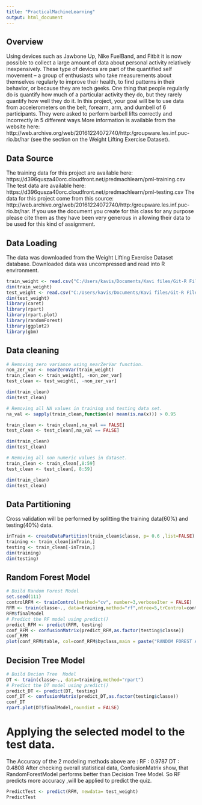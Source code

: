 ```yaml
---
title: "PracticalMachineLearning"
output: html_document
---
```

## Overview
Using devices such as Jawbone Up, Nike FuelBand, and Fitbit it is now possible to collect a large amount of data about personal activity relatively inexpensively. These type of devices are part of the quantified self movement – a group of enthusiasts who take measurements about themselves regularly to improve their health, to find patterns in their behavior, or because they are tech geeks. One thing that people regularly do is quantify how much of a particular activity they do, but they rarely quantify how well they do it. In this project, your goal will be to use data from accelerometers on the belt, forearm, arm, and dumbell of 6 participants. They were asked to perform barbell lifts correctly and incorrectly in 5 different ways.More information is available from the website here: http://web.archive.org/web/20161224072740/http:/groupware.les.inf.puc-rio.br/har (see the section on the Weight Lifting Exercise Dataset).

## Data Source
The training data for this project are available here:
https://d396qusza40orc.cloudfront.net/predmachlearn/pml-training.csv
The test data are available here:
https://d396qusza40orc.cloudfront.net/predmachlearn/pml-testing.csv
The data for this project come from this source: http://web.archive.org/web/20161224072740/http:/groupware.les.inf.puc-rio.br/har. If you use the document you create for this class for any purpose please cite them as they have been very generous in allowing their data to be used for this kind of assignment.

## Data Loading

The data was downloaded from the Weight Lifting Exercise Dataset database.
Downloaded data was uncompressed and read into R environment.

```r
train_weight <- read.csv("C:/Users/kavis/Documents/Kavi files/Git-R Files/datasciencecoursera/PracticalMachineLearning/pml-training.csv",sep = ",",header=TRUE,stringsAsFactors = F,na.strings = c("","NA","#DIV/0!"))
dim(train_weight)
test_weight <- read.csv("C:/Users/kavis/Documents/Kavi files/Git-R Files/datasciencecoursera/PracticalMachineLearning/pml-testing.csv",sep = ",",header=TRUE,stringsAsFactors = F,na.strings = c("","NA","#DIV/0!"))
dim(test_weight) 
library(caret)
library(rpart)
library(rpart.plot)
library(randomForest)
library(ggplot2)
library(gbm)
```
    
## Data cleaning
```r

# Removing zero variance using nearZerVar function.
non_zer_var <- nearZeroVar(train_weight)
train_clean <- train_weight[, -non_zer_var]
test_clean <- test_weight[, -non_zer_var]

dim(train_clean)
dim(test_clean)

# Removing all NA values in training and testing data set.
na_val <- sapply(train_clean,function(x) mean(is.na(x))) > 0.95

train_clean <- train_clean[,na_val == FALSE]
test_clean <- test_clean[,na_val == FALSE]

dim(train_clean)
dim(test_clean)

# Removing all non numeric values in dataset.
train_clean <- train_clean[,8:59]
test_clean <- test_clean[, 8:59]

dim(train_clean)
dim(test_clean)

```
                      
## Data Partitioning

Cross validation will be performed by splitting the training data(60%) and testing(40%) data.
```r
inTrain <- createDataPartition(train_clean$classe, p= 0.6 ,list=FALSE)
training <- train_clean[inTrain,]
testing <- train_clean[-inTrain,]
dim(training)
dim(testing)
```

## Random Forest Model

```r
# Build Random Forest Model
set.seed(111)
controlRFM <- trainControl(method="cv", number=3,verboseIter = FALSE)
RFM <- train(classe~., data=training,method="rf",ntree=5,trControl=controlRFM)
RFM$finalModel
# Predict the RF model using predict()
predict_RFM <- predict(RFM, testing)
conf_RFM <- confusionMatrix(predict_RFM,as.factor(testing$classe))
conf_RFM
plot(conf_RFM$table, col=conf_RFM$byclass,main = paste("RANDOM FOREST ACCURACY MODEL=", round(conf_RFM$overall['Accuracy'],4)))
```

## Decision Tree Model


```r
# Build Decion Tree  Model
DT <- train(classe~., data=training,method="rpart")
# Predict the DT model using predict()
predict_DT <- predict(DT, testing)
conf_DT <- confusionMatrix(predict_DT,as.factor(testing$classe))
conf_DT
rpart.plot(DT$finalModel,roundint = FALSE)
```

# Applying the selected model to the test data.
The Accuracy of the 2 modeling methods above are : 
RF : 0.9787
DT : 0.4808
After checking overall statistical data,
ConfusionMatrix show, that RandomForestModel performs better than Decision Tree Model. So RF predicts more accuracy ,will be applied to predict the quiz.
```r
PredictTest <- predict(RFM, newdata= test_weight)
PredictTest
```
